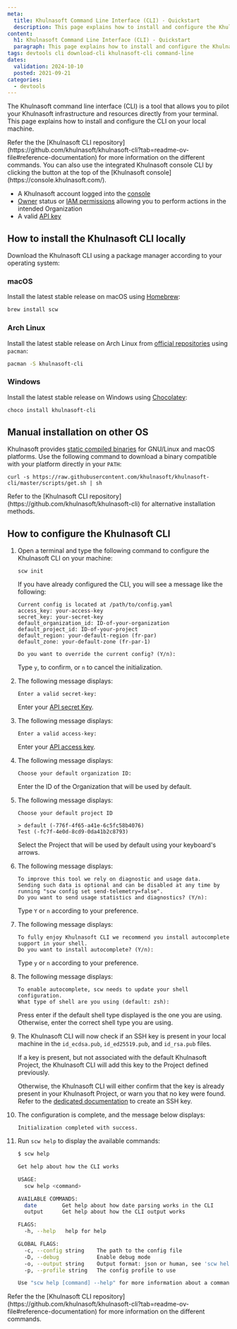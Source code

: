 ```yaml
---
meta:
  title: Khulnasoft Command Line Interface (CLI) - Quickstart
  description: This page explains how to install and configure the Khulnasoft CLI locally
content:
  h1: Khulnasoft Command Line Interface (CLI) - Quickstart
  paragraph: This page explains how to install and configure the Khulnasoft CLI locally
tags: devtools cli download-cli khulnasoft-cli command-line
dates:
  validation: 2024-10-10
  posted: 2021-09-21
categories:
  - devtools
---
```


The Khulnasoft command line interface (CLI) is a tool that allows you to pilot your Khulnasoft infrastructure and resources directly from your terminal. This page explains how to install and configure the CLI on your local machine.

<Message type="note">
Refer the the [Khulnasoft CLI repository](https://github.com/khulnasoft/khulnasoft-cli?tab=readme-ov-file#reference-documentation) for more information on the different commands.
</Message>

<Message type="tip">
You can also use the integrated Khulnasoft console CLI by clicking the button at the top of the [Khulnasoft console](https://console.khulnasoft.com/).
</Message>

<Macro id="requirements" />

- A Khulnasoft account logged into the [console](https://console.khulnasoft.com)
- [Owner](/identity-and-access-management/iam/concepts/#owner) status or [IAM permissions](/identity-and-access-management/iam/concepts/#permission) allowing you to perform actions in the intended Organization
- A valid [API key](/identity-and-access-management/iam/how-to/create-api-keys/)

## How to install the Khulnasoft CLI locally

Download the Khulnasoft CLI using a package manager according to your operating system:

### macOS

Install the latest stable release on macOS using [Homebrew](https://formulae.brew.sh/formula/scw):

```sh
brew install scw
```

### Arch Linux

Install the latest stable release on Arch Linux from [official repositories](https://archlinux.org/packages/extra/x86_64/khulnasoft-cli/) using `pacman`:

```sh
pacman -S khulnasoft-cli
```

### Windows

Install the latest stable release on Windows using [Chocolatey](https://community.chocolatey.org/packages/khulnasoft-cli):

```powershell
choco install khulnasoft-cli
```

## Manual installation on other OS

Khulnasoft provides [static compiled binaries](https://github.com/khulnasoft/khulnasoft-cli/releases/latest) for GNU/Linux and macOS platforms.
Use the following command to download a binary compatible with your platform directly in your `PATH`:

```
curl -s https://raw.githubusercontent.com/khulnasoft/khulnasoft-cli/master/scripts/get.sh | sh
```

<Message type="tip">
Refer to the [Khulnasoft CLI repository](https://github.com/khulnasoft/khulnasoft-cli) for alternative installation methods.
</Message>

## How to configure the Khulnasoft CLI

1. Open a terminal and type the following command to configure the Khulnasoft CLI on your machine:

    ```
    scw init
    ```

    <Message type="note">
    If you have already configured the CLI, you will see a message like the following:

    ```
    Current config is located at /path/to/config.yaml
    access_key: your-access-key
    secret_key: your-secret-key
    default_organization_id: ID-of-your-organization
    default_project_id: ID-of-your-project
    default_region: your-default-region (fr-par)
    default_zone: your-default-zone (fr-par-1)

    Do you want to override the current config? (Y/n):
    ```
    Type `y`, to confirm, or `n` to cancel the initialization.
    </Message>

2. The following message displays:

    ```
    Enter a valid secret-key:
    ```

    Enter your [API secret Key](/identity-and-access-management/iam/how-to/create-api-keys/).

3. The following message displays:

    ```
    Enter a valid access-key:
    ```

    Enter your [API access key](/identity-and-access-management/iam/how-to/create-api-keys/).

4. The following message displays:

    ```
    Choose your default organization ID:
    ```

    Enter the ID of the Organization that will be used by default.

5. The following message displays:

    ```
    Choose your default project ID 

    > default (-776f-4f65-a41e-6c5fc58b4076)
    Test (-fc7f-4e0d-8cd9-0da41b2c8793)
    ```

    Select the Project that will be used by default using your keyboard's arrows.

6. The following message displays:

    ```
    To improve this tool we rely on diagnostic and usage data.
    Sending such data is optional and can be disabled at any time by running "scw config set send-telemetry=false".
    Do you want to send usage statistics and diagnostics? (Y/n):
    ```

    Type `Y` or `n` according to your preference.

7. The following message displays:

    ```
    To fully enjoy Khulnasoft CLI we recommend you install autocomplete support in your shell.
    Do you want to install autocomplete? (Y/n):
    ```

    Type `y` or `n` according to your preference.

8. The following message displays:

    ```
    To enable autocomplete, scw needs to update your shell configuration.
    What type of shell are you using (default: zsh):
    ```

    Press enter if the default shell type displayed is the one you are using. Otherwise, enter the correct shell type you are using.

9. The Khulnasoft CLI will now check if an SSH key is present in your local machine in the `id_ecdsa.pub`, `id_ed25519.pub`, and `id_rsa.pub` files. 

    If a key is present, but not associated with the default Khulnasoft Project, the Khulnasoft CLI will add this key to the Project defined previously.

    Otherwise, the Khulnasoft CLI will either confirm that the key is already present in your Khulnasoft Project, or warn you that no key were found. Refer to the [dedicated documentation](/identity-and-access-management/organizations-and-projects/how-to/create-ssh-key/) to create an SSH key.

10. The configuration is complete, and the message below displays:

    ```
    Initialization completed with success.
    ```

11. Run `scw help` to display the available commands:

    ```sh
    $ scw help

    Get help about how the CLI works

    USAGE:
      scw help <command>

    AVAILABLE COMMANDS:
      date        Get help about how date parsing works in the CLI
      output      Get help about how the CLI output works

    FLAGS:
      -h, --help   help for help

    GLOBAL FLAGS:
      -c, --config string    The path to the config file
      -D, --debug            Enable debug mode
      -o, --output string    Output format: json or human, see 'scw help output' for more info (default "human")
      -p, --profile string   The config profile to use

    Use "scw help [command] --help" for more information about a command.
    ```

<Message type="note">
Refer the the [Khulnasoft CLI repository](https://github.com/khulnasoft/khulnasoft-cli?tab=readme-ov-file#reference-documentation) for more information on the different commands.
</Message>